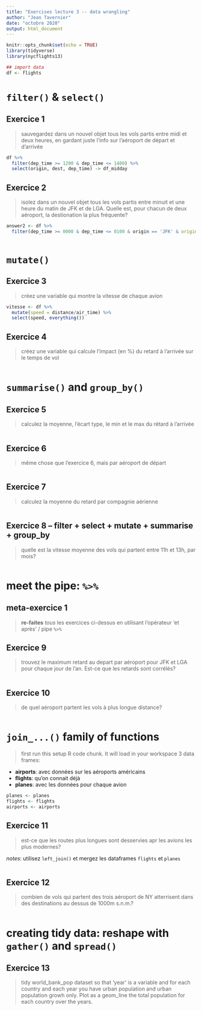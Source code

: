 ```yaml
---
title: "Exercises lecture 3 -- data wrangling"
author: "Jean Tavernier"
date: "octobre 2020"
output: html_document
---
```


```r
knitr::opts_chunk$set(echo = TRUE)
library(tidyverse)
library(nycflights13)

## import data
df <- flights
```

# `filter()` & `select()`


## Exercice 1

> sauvegardez dans un nouvel objet tous les vols partis entre midi et deux heures, en gardant juste l'info sur l'aéroport de départ et d'arrivée

```r
df %>%
  filter(dep_time >= 1200 & dep_time <= 1400) %>%
  select(origin, dest, dep_time) -> df_midday

```
## Exercice 2

> isolez dans un nouvel objet tous les vols partis entre minuit et une heure du matin de JFK et de LGA. Quelle est, pour chacun de deux aéroport, la destionation la plus fréquente? 

```r
answer2 <- df %>%
  filter(dep_time >= 0000 & dep_time <= 0100 & origin == 'JFK' & origin = 'LGA') %>%
  
```

# `mutate()`

## Exercice 3

> créez une variable qui montre la vitesse de chaque avion

```r
vitesse <- df %>% 
  mutate(speed = distance/air_time) %>% 
  select(speed, everything())


```


## Exercice 4

> créez une variable qui calcule l'impact (en %) du retard à l'arrivée sur le temps de vol

```r

```


# `summarise()` and `group_by()`

## Exercice 5

> calculez la moyenne, l'écart type, le min et le max du rétard à l'arrivée

```r


```

## Exercice 6

> même chose que l'exercice 6, mais par aéroport de départ

```r


```

## Exercice 7

> calculez la moyenne du retard par compagnie aérienne

```r



```


## Exercice 8 -- filter + select + mutate + summarise + group_by

> quelle est la vitesse moyenne des vols qui partent entre 11h et 13h, par mois?

```r


  
```



# meet the pipe: `%>%`

## meta-exercice 1

> **re-faites** *tous* les exercices ci-dessus en utilisant l'opérateur 'et après' / pipe `%>%`

## Exercice 9

> trouvez le maximum retard au depart par aéroport pour JFK et LGA pour chaque jour de l'an. Est-ce que les retards sont corrélés? 

```r


  
```


## Exercice 10

> de quel aéroport partent les vols à plus longue distance?

```r

```

# `join_...()` family of functions

> first run this setup R code chunk. It will load in your workspace 3 data frames:

- **airports**: avec données sur les aéroports américains
- **flights**: qu'on connait déjà
- **planes**: avec les données pour chaque avion

```r
planes <- planes
flights <- flights
airports <- airports
```

## Exercice 11

> est-ce que les routes plus longues sont desservies apr les avions les plus modernes?

*notes*: utilisez `left_join()` et mergez les dataframes `flights` et `planes`

```r


```

## Exercice 12

> combien de vols qui partent des trois aéroport de NY atterrisent dans des destinations  au dessus de 1000m s.n.m.?

```r


```


# creating tidy data: reshape with `gather()` and `spread()`

## Exercice 13

> tidy world_bank_pop dataset so that 'year' is a variable and for each country and each year you have urban population and urban population growh only. Plot as a geom_line the total population for each country over the years.

```r

  
```


